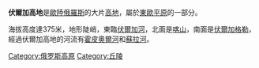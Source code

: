 {{noteTA
|G1=地名
|T=zh-cn:伏尔加高地; zh-tw:窩瓦高地; zh-hk:伏爾加高地;
|1=zh-cn:伏尔加; zh-tw:窩瓦; zh-hk:伏爾加;
|2=zh-hans:伏尔加格勒;zh-hant:伏爾加格勒
}}
'''伏爾加高地'''是[[歐陸俄羅斯|歐陸俄羅斯]]的大片[[高地|高地]]，屬於[[東歐平原|東歐平原]]的一部分。

海拔高度達375米，地形陡峭，東臨[[伏爾加河|伏爾加河]]，北面是[[喀山|喀山]]，南面是[[伏爾加格勒|伏爾加格勒]]，經過伏爾加高地的河流有[[霍皮奧爾河|霍皮奧爾河]]和[[蘇拉河|蘇拉河]]。
{{Russia-geo-stub}}
[[Category:俄罗斯高原|Category:俄罗斯高原]]
[[Category:丘陵|Category:丘陵]]